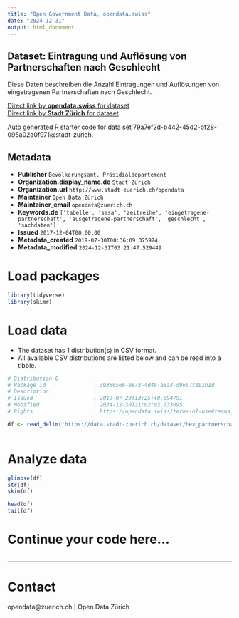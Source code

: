 ```yaml
---
title: "Open Government Data, opendata.swiss"
date: "2024-12-31"
output: html_document
---
```


## Dataset: Eintragung und Auflösung von Partnerschaften nach Geschlecht

Diese Daten beschreiben die Anzahl Eintragungen und Auflösungen von eingetragenen Partnerschaften nach Geschlecht.

[Direct link by **opendata.swiss** for dataset](https://opendata.swiss/de/dataset/eintragung-und-auflosung-von-partnerschaften-nach-geschlecht-seit-20142)<br>
[Direct link by **Stadt Zürich** for dataset](https://data.stadt-zuerich.ch/dataset/bev_partnerschaft_geschlecht_seit2014_od3320)

Auto generated R starter code for data set 79a7ef2d-b442-45d2-bf28-095a02a0f971@stadt-zurich.

## Metadata

- **Publisher** `Bevölkerungsamt, Präsidialdepartement`
- **Organization.display_name.de** `Stadt Zürich`
- **Organization.url** `http://www.stadt-zuerich.ch/opendata`
- **Maintainer** `Open Data Zürich`
- **Maintainer_email** `opendata@zuerich.ch`
- **Keywords.de** `['tabelle', 'sasa', 'zeitreihe', 'eingetragene-partnerschaft', 'ausgetragene-partnerschaft', 'geschlecht', 'sachdaten']`
- **Issued** `2017-12-04T00:00:00`
- **Metadata_created** `2019-07-30T00:36:09.375974`
- **Metadata_modified** `2024-12-31T03:21:47.529449`


# Load packages

```r

library(tidyverse)
library(skimr)

```

# Load data

-   The dataset has 1 distribution(s) in CSV format.
-   All available CSV distributions are listed below and can be read into a tibble.

```r

# Distribution 0
# Package_id               : 39356566-e873-4d49-a8a3-d9657c191b1d
# Description              : 
# Issued                   : 2019-07-29T13:25:40.894791
# Modified                 : 2024-12-30T21:02:03.733095
# Rights                   : https://opendata.swiss/terms-of-use#terms_open

df <- read_delim('https://data.stadt-zuerich.ch/dataset/bev_partnerschaft_geschlecht_seit2014_od3320/download/BEV332OD3320.csv')



```

# Analyze data

```r

glimpse(df)
str(df)
skim(df)

head(df)
tail(df)

```

# Continue your code here...

```r

```

------------------------------------------------------------------------

# Contact

opendata@zuerich.ch | Open Data Zürich
